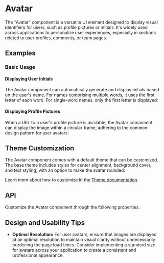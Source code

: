 
<Meta title="Docs/Components/Elements/Avatar" />

# Avatar

The "Avatar" component is a versatile UI element designed to display visual identifiers for users, such as profile pictures or initials.
It's widely used across applications to personalize user experiences, especially in sections related to user profiles, comments, or team pages.
## Examples
### Basic Usage
#### Displaying User Initials
The Avatar component can automatically generate and display initials based on the user's name.
For names comprising multiple words, it uses the first letter of each word. For single-word names, only the first letter is displayed:
<Canvas sourceState="shown" of={AvatarStories.Default}/>

#### Displaying Profile Pictures
When a URL to a user's profile picture is available,
the Avatar component can display the image within a circular frame, adhering to the common design pattern for user avatars:
<Canvas of={AvatarStories.RoundedWithImage}/>

## Theme Customization
The Avatar component comes with a default theme that can be customized.
The base theme includes styles for center alignment, background cover, and text styling, with an option to make the avatar rounded:

<ThemeRender theme={avatarTheme} />

Learn more about how to customize in the [Theme documentation](?path=/docs/docs-theme-getting-started--docs).

## API
Customize the Avatar component through the following properties:
<ArgTypes of={Avatar} />

## Design and Usability Tips

- **Optimal Resolution:** For user avatars, ensure that images are displayed at an optimal resolution to maintain visual clarity without unnecessarily burdening the page load times.
Consider implementing a standard size for avatars across your application to create a consistent and professional appearance.
